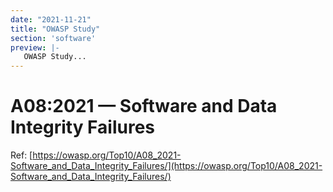 ```yaml
---
date: "2021-11-21"
title: "OWASP Study"
section: 'software'
preview: |-
   OWASP Study...
---
```


# A08:2021 &mdash; Software and Data Integrity Failures

Ref: [https://owasp.org/Top10/A08_2021-Software_and_Data_Integrity_Failures/](https://owasp.org/Top10/A08_2021-Software_and_Data_Integrity_Failures/)